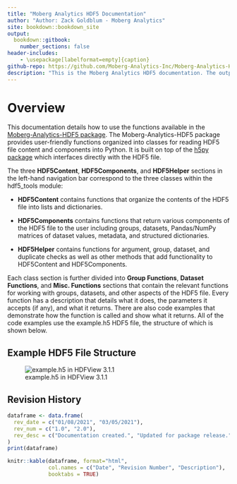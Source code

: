 ```yaml
--- 
title: "Moberg Analytics HDF5 Documentation"
author: "Author: Zack Goldblum - Moberg Analytics"
site: bookdown::bookdown_site
output: 
  bookdown::gitbook:
    number_sections: false
header-includes:
    - \usepackage[labelformat=empty]{caption}
github-repo: https://github.com/Moberg-Analytics-Inc/Moberg-Analytics-HDF5-Documentation
description: "This is the Moberg Analytics HDF5 documentation. The output format for this example is bookdown::gitbook."
---
```


# Overview

This documentation details how to use the functions available in the [Moberg-Analytics-HDF5 package](https://test.pypi.org/project/Moberg-Analytics-HDF5/). The Moberg-Analytics-HDF5 package provides user-friendly functions organized into classes for reading HDF5 file content and components into Python. It is built on top of the [h5py package](https://www.h5py.org/) which interfaces directly with the HDF5 file.

The three **HDF5Content**, **HDF5Components**, and **HDF5Helper** sections in the left-hand navigation bar correspond to the three classes within the hdf5_tools module: 

- **HDF5Content** contains functions that organize the contents of the HDF5 file into lists and dictionaries.

- **HDF5Components** contains functions that return various components of the HDF5 file to the user including groups, datasets, Pandas/NumPy matrices of dataset values, metadata, and structured dictionaries.

- **HDF5Helper** contains functions for argument, group, dataset, and duplicate checks as well as other methods that add functionality to HDF5Content and HDF5Components.

Each class section is further divided into **Group Functions**, **Dataset Functions**, and **Misc. Functions** sections that contain the relevant functions for working with groups, datasets, and other aspects of the HDF5 file. Every function has a description that details what it does, the parameters it accepts (if any), and what it returns. There are also code examples that demonstrate how the function is called and show what it returns. All of the code examples use the example.h5 HDF5 file, the structure of which is shown below.

## Example HDF5 File Structure

![example.h5 in HDFView 3.1.1](resources/example_file_structure.jpg)

## Revision History

```r
dataframe <- data.frame(
  rev_date = c("01/08/2021", "03/05/2021"),
  rev_num = c("1.0", "2.0"),
  rev_desc = c("Documentation created.", "Updated for package release.")
)
print(dataframe)
```

```r
knitr::kable(dataframe, format="html",
             col.names = c("Date", "Revision Number", "Description"),
             booktabs = TRUE)
```
